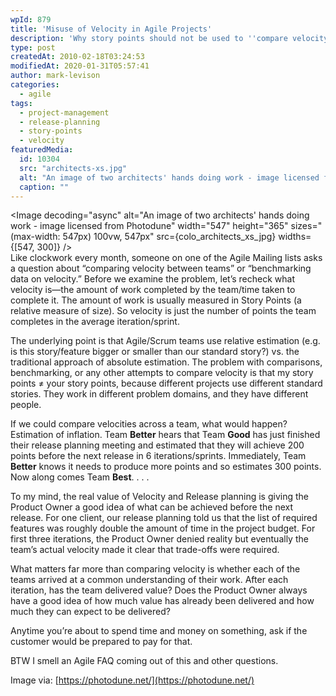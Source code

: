 ```yaml
---
wpId: 879
title: 'Misuse of Velocity in Agile Projects'
description: 'Why story points should not be used to ''compare velocity between teams'' or ''benchmark data on velocity.'' Agile/Scrum teams use relative estimation.'
type: post
createdAt: 2010-02-18T03:24:53
modifiedAt: 2020-01-31T05:57:41
author: mark-levison
categories:
  - agile
tags:
  - project-management
  - release-planning
  - story-points
  - velocity
featuredMedia:
  id: 10304
  src: "architects-xs.jpg"
  alt: "An image of two architects' hands doing work - image licensed from Photodune"
  caption: ""
---
```





<Image decoding="async" alt="An image of two architects' hands doing work - image licensed from Photodune" width="547" height="365" sizes="(max-width: 547px) 100vw, 547px" src={colo_architects_xs_jpg} widths={[547, 300]} />  
Like clockwork every month, someone on one of the Agile Mailing lists asks a question about “comparing velocity between teams” or “benchmarking data on velocity.” Before we examine the problem, let’s recheck what velocity is—the amount of work completed by the team/time taken to complete it. The amount of work is usually measured in Story Points (a relative measure of size). So velocity is just the number of points the team completes in the average iteration/sprint.

The underlying point is that Agile/Scrum teams use relative estimation (e.g. is this story/feature bigger or smaller than our standard story?) vs. the traditional approach of absolute estimation. The problem with comparisons, benchmarking, or any other attempts to compare velocity is that my story points ≠ your story points, because different projects use different standard stories. They work in different problem domains, and they have different people.

If we could compare velocities across a team, what would happen? Estimation of inflation. Team **Better** hears that Team **Good** has just finished their release planning meeting and estimated that they will achieve 200 points before the next release in 6 iterations/sprints. Immediately, Team **Better** knows it needs to produce more points and so estimates 300 points. Now along comes Team **Best**. . . .

To my mind, the real value of Velocity and Release planning is giving the Product Owner a good idea of what can be achieved before the next release. For one client, our release planning told us that the list of required features was roughly double the amount of time in the project budget. For first three iterations, the Product Owner denied reality but eventually the team’s actual velocity made it clear that trade-offs were required.

What matters far more than comparing velocity is whether each of the teams arrived at a common understanding of their work. After each iteration, has the team delivered value? Does the Product Owner always have a good idea of how much value has already been delivered and how much they can expect to be delivered?

Anytime you’re about to spend time and money on something, ask if the customer would be prepared to pay for that.

BTW I smell an Agile FAQ coming out of this and other questions.

Image via: [https://photodune.net/](https://photodune.net/)